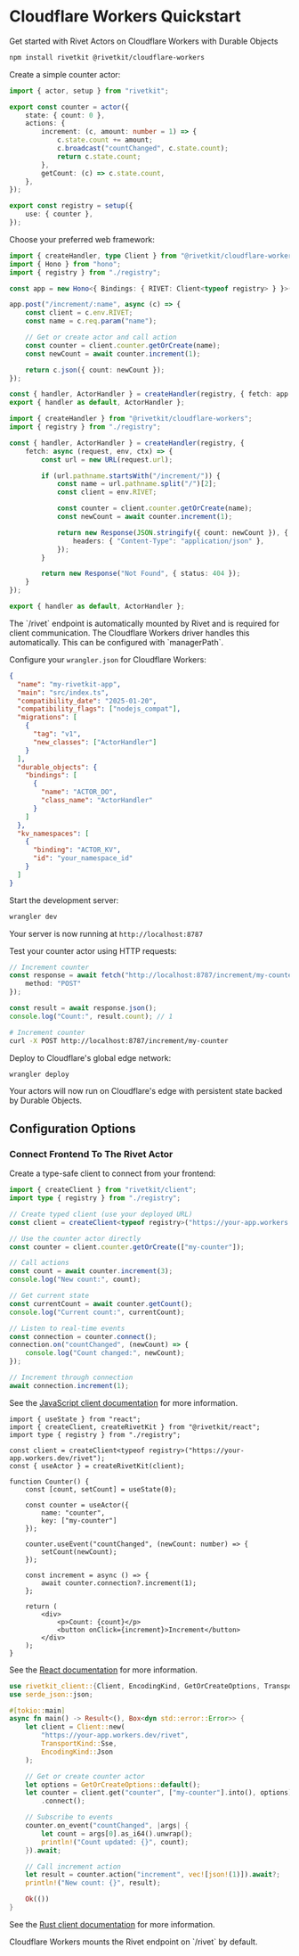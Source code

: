 
# Cloudflare Workers Quickstart

Get started with Rivet Actors on Cloudflare Workers with Durable Objects

<Steps>
<Step title="Install Rivet">

```sh
npm install rivetkit @rivetkit/cloudflare-workers
```

</Step>

<Step title="Create an Actor">

Create a simple counter actor:

```ts {{"title":"registry.ts"}}
import { actor, setup } from "rivetkit";

export const counter = actor({
	state: { count: 0 },
	actions: {
		increment: (c, amount: number = 1) => {
			c.state.count += amount;
			c.broadcast("countChanged", c.state.count);
			return c.state.count;
		},
		getCount: (c) => c.state.count,
	},
});

export const registry = setup({
	use: { counter },
});
```

</Step>

<Step title="Setup Server">

Choose your preferred web framework:

<CodeGroup>

```ts {{"title":"Hono"}}
import { createHandler, type Client } from "@rivetkit/cloudflare-workers";
import { Hono } from "hono";
import { registry } from "./registry";

const app = new Hono<{ Bindings: { RIVET: Client<typeof registry> } }>();

app.post("/increment/:name", async (c) => {
	const client = c.env.RIVET;
	const name = c.req.param("name");

	// Get or create actor and call action
	const counter = client.counter.getOrCreate(name);
	const newCount = await counter.increment(1);

	return c.json({ count: newCount });
});

const { handler, ActorHandler } = createHandler(registry, { fetch: app.fetch });
export { handler as default, ActorHandler };
```

```ts {{"title":"No Router"}}
import { createHandler } from "@rivetkit/cloudflare-workers";
import { registry } from "./registry";

const { handler, ActorHandler } = createHandler(registry, {
	fetch: async (request, env, ctx) => {
		const url = new URL(request.url);

		if (url.pathname.startsWith("/increment/")) {
			const name = url.pathname.split("/")[2];
			const client = env.RIVET;

			const counter = client.counter.getOrCreate(name);
			const newCount = await counter.increment(1);

			return new Response(JSON.stringify({ count: newCount }), {
				headers: { "Content-Type": "application/json" },
			});
		}

		return new Response("Not Found", { status: 404 });
	}
});

export { handler as default, ActorHandler };
```

</CodeGroup>

<Info>
The `/rivet` endpoint is automatically mounted by Rivet and is required for client communication. The Cloudflare Workers driver handles this automatically. This can be configured with `managerPath`.
</Info>

</Step>

<Step title="Run Server">

Configure your `wrangler.json` for Cloudflare Workers:

```json {{"title":"wrangler.json"}}
{
  "name": "my-rivetkit-app",
  "main": "src/index.ts",
  "compatibility_date": "2025-01-20",
  "compatibility_flags": ["nodejs_compat"],
  "migrations": [
    {
      "tag": "v1",
      "new_classes": ["ActorHandler"]
    }
  ],
  "durable_objects": {
    "bindings": [
      {
        "name": "ACTOR_DO",
        "class_name": "ActorHandler"
      }
    ]
  },
  "kv_namespaces": [
    {
      "binding": "ACTOR_KV",
      "id": "your_namespace_id"
    }
  ]
}
```

Start the development server:

```sh
wrangler dev
```

Your server is now running at `http://localhost:8787`

</Step>

<Step title="Test Your Actor">

Test your counter actor using HTTP requests:

<CodeGroup>

```ts {{"title":"JavaScript"}}
// Increment counter
const response = await fetch("http://localhost:8787/increment/my-counter", {
	method: "POST"
});

const result = await response.json();
console.log("Count:", result.count); // 1
```

```sh curl
# Increment counter
curl -X POST http://localhost:8787/increment/my-counter
```

</CodeGroup>

</Step>

<Step title="Deploy">

Deploy to Cloudflare's global edge network:

```bash
wrangler deploy
```

Your actors will now run on Cloudflare's edge with persistent state backed by Durable Objects.

</Step>

</Steps>

## Configuration Options

### Connect Frontend To The Rivet Actor

Create a type-safe client to connect from your frontend:

<Tabs>

<Tab title="JavaScript">

```ts {{"title":"client.ts"}}
import { createClient } from "rivetkit/client";
import type { registry } from "./registry";

// Create typed client (use your deployed URL)
const client = createClient<typeof registry>("https://your-app.workers.dev/rivet");

// Use the counter actor directly
const counter = client.counter.getOrCreate(["my-counter"]);

// Call actions
const count = await counter.increment(3);
console.log("New count:", count);

// Get current state
const currentCount = await counter.getCount();
console.log("Current count:", currentCount);

// Listen to real-time events
const connection = counter.connect();
connection.on("countChanged", (newCount) => {
	console.log("Count changed:", newCount);
});

// Increment through connection
await connection.increment(1);
```

See the [JavaScript client documentation](/docs/clients/javascript) for more information.

</Tab>

<Tab title="React">

```tsx {{"title":"Counter.tsx"}}
import { useState } from "react";
import { createClient, createRivetKit } from "@rivetkit/react";
import type { registry } from "./registry";

const client = createClient<typeof registry>("https://your-app.workers.dev/rivet");
const { useActor } = createRivetKit(client);

function Counter() {
	const [count, setCount] = useState(0);

	const counter = useActor({
		name: "counter",
		key: ["my-counter"]
	});

	counter.useEvent("countChanged", (newCount: number) => {
		setCount(newCount);
	});

	const increment = async () => {
		await counter.connection?.increment(1);
	};

	return (
		<div>
			<p>Count: {count}</p>
			<button onClick={increment}>Increment</button>
		</div>
	);
}
```

See the [React documentation](/docs/clients/react) for more information.

</Tab>

<Tab title="Rust">

```rust {{"title":"main.rs"}}
use rivetkit_client::{Client, EncodingKind, GetOrCreateOptions, TransportKind};
use serde_json::json;

#[tokio::main]
async fn main() -> Result<(), Box<dyn std::error::Error>> {
    let client = Client::new(
        "https://your-app.workers.dev/rivet",
        TransportKind::Sse,
        EncodingKind::Json
    );

    // Get or create counter actor
    let options = GetOrCreateOptions::default();
    let counter = client.get("counter", ["my-counter"].into(), options)?
        .connect();

    // Subscribe to events
    counter.on_event("countChanged", |args| {
        let count = args[0].as_i64().unwrap();
        println!("Count updated: {}", count);
    }).await;

    // Call increment action
    let result = counter.action("increment", vec![json!(1)]).await?;
    println!("New count: {}", result);

    Ok(())
}
```

See the [Rust client documentation](/docs/clients/rust) for more information.

</Tab>

</Tabs>

<Note>
	Cloudflare Workers mounts the Rivet endpoint on `/rivet` by default.
</Note>


